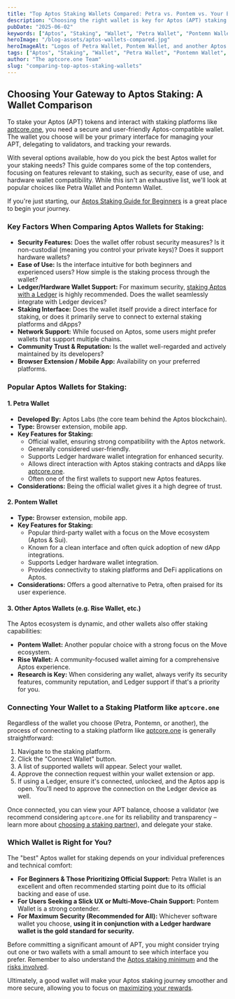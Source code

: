 ```yaml
---
title: "Top Aptos Staking Wallets Compared: Petra vs. Pontem vs. Your Best Choice"
description: "Choosing the right wallet is key for Aptos (APT) staking. Compare top Aptos wallets like Petra and Pontemn: features, security, ease of use, and Ledger support for staking."
pubDate: "2025-06-02"
keywords: ["Aptos", "Staking", "Wallet", "Petra Wallet", "Pontemn Wallet", "Crypto Wallet", "APT", "Security", "aptcore.one"]
heroImage: "/blog-assets/aptos-wallets-compared.jpg" 
heroImageAlt: "Logos of Petra Wallet, Pontem Wallet, and another Aptos wallet, side-by-side for comparison"
tags: ["Aptos", "Staking", "Wallet", "Petra Wallet", "Pontemn Wallet", "Crypto Wallet", "APT", "Security", "aptcore.one"]
author: "The aptcore.one Team"
slug: "comparing-top-aptos-staking-wallets"
---
```


## Choosing Your Gateway to Aptos Staking: A Wallet Comparison

To stake your Aptos (APT) tokens and interact with staking platforms like [aptcore.one](https://aptcore.one), you need a secure and user-friendly Aptos-compatible wallet. The wallet you choose will be your primary interface for managing your APT, delegating to validators, and tracking your rewards.

With several options available, how do you pick the best Aptos wallet for your staking needs? This guide compares some of the top contenders, focusing on features relevant to staking, such as security, ease of use, and hardware wallet compatibility. While this isn't an exhaustive list, we'll look at popular choices like Petra Wallet and Pontemn Wallet.

If you're just starting, our [Aptos Staking Guide for Beginners](/blog/aptos-staking-guide-beginners) is a great place to begin your journey.

### Key Factors When Comparing Aptos Wallets for Staking:

* **Security Features:** Does the wallet offer robust security measures? Is it non-custodial (meaning you control your private keys)? Does it support hardware wallets?
* **Ease of Use:** Is the interface intuitive for both beginners and experienced users? How simple is the staking process through the wallet?
* **Ledger/Hardware Wallet Support:** For maximum security, [staking Aptos with a Ledger](/blog/how-to-stake-aptos-with-ledger-security-guide) is highly recommended. Does the wallet seamlessly integrate with Ledger devices?
* **Staking Interface:** Does the wallet itself provide a direct interface for staking, or does it primarily serve to connect to external staking platforms and dApps?
* **Network Support:** While focused on Aptos, some users might prefer wallets that support multiple chains.
* **Community Trust & Reputation:** Is the wallet well-regarded and actively maintained by its developers?
* **Browser Extension / Mobile App:** Availability on your preferred platforms.

### Popular Aptos Wallets for Staking:

#### 1. Petra Wallet

* **Developed By:** Aptos Labs (the core team behind the Aptos blockchain).
* **Type:** Browser extension, mobile app.
* **Key Features for Staking:**
    * Official wallet, ensuring strong compatibility with the Aptos network.
    * Generally considered user-friendly.
    * Supports Ledger hardware wallet integration for enhanced security.
    * Allows direct interaction with Aptos staking contracts and dApps like [aptcore.one](https://aptcore.one).
    * Often one of the first wallets to support new Aptos features.
* **Considerations:** Being the official wallet gives it a high degree of trust.

#### 2. Pontem Wallet

* **Type:** Browser extension, mobile app.
* **Key Features for Staking:**
    * Popular third-party wallet with a focus on the Move ecosystem (Aptos & Sui).
    * Known for a clean interface and often quick adoption of new dApp integrations.
    * Supports Ledger hardware wallet integration.
    * Provides connectivity to staking platforms and DeFi applications on Aptos.
* **Considerations:** Offers a good alternative to Petra, often praised for its user experience.

#### 3. Other Aptos Wallets (e.g. Rise Wallet, etc.)

The Aptos ecosystem is dynamic, and other wallets also offer staking capabilities:

* **Pontem Wallet:** Another popular choice with a strong focus on the Move ecosystem.
* **Rise Wallet:** A community-focused wallet aiming for a comprehensive Aptos experience.
* **Research is Key:** When considering any wallet, always verify its security features, community reputation, and Ledger support if that's a priority for you.

### Connecting Your Wallet to a Staking Platform like `aptcore.one`

Regardless of the wallet you choose (Petra, Pontemn, or another), the process of connecting to a staking platform like [aptcore.one](https://aptcore.one) is generally straightforward:

1.  Navigate to the staking platform.
2.  Click the "Connect Wallet" button.
3.  A list of supported wallets will appear. Select your wallet.
4.  Approve the connection request within your wallet extension or app.
5.  If using a Ledger, ensure it's connected, unlocked, and the Aptos app is open. You'll need to approve the connection on the Ledger device as well.

Once connected, you can view your APT balance, choose a validator (we recommend considering `aptcore.one` for its reliability and transparency – learn more about [choosing a staking partner](/blog/choosing-aptos-staking-partner)), and delegate your stake.

### Which Wallet is Right for You?

The "best" Aptos wallet for staking depends on your individual preferences and technical comfort:

* **For Beginners & Those Prioritizing Official Support:** Petra Wallet is an excellent and often recommended starting point due to its official backing and ease of use.
* **For Users Seeking a Slick UX or Multi-Move-Chain Support:** Pontem Wallet is a strong contender.
* **For Maximum Security (Recommended for All):** Whichever software wallet you choose, **using it in conjunction with a Ledger hardware wallet is the gold standard for security.**

Before committing a significant amount of APT, you might consider trying out one or two wallets with a small amount to see which interface you prefer. Remember to also understand the [Aptos staking minimum](/blog/aptos-staking-minimum-how-much-apt-to-start) and the [risks involved](/blog/risks-of-aptos-staking-how-to-mitigate-them).

Ultimately, a good wallet will make your Aptos staking journey smoother and more secure, allowing you to focus on [maximizing your rewards](/blog/maximizing-aptos-staking-rewards-tips-strategies).
